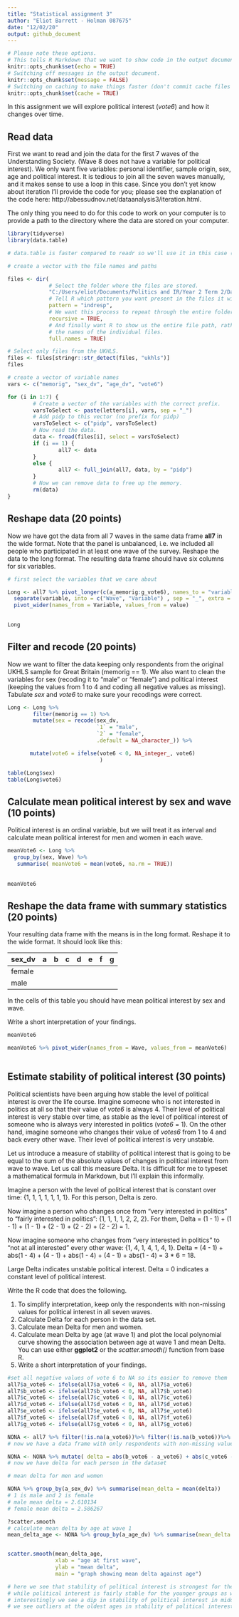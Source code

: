 ```yaml
---
title: "Statistical assignment 3"
author: "Eliot Barrett - Holman 087675"
date: "12/02/20"
output: github_document
---
```


```r
# Please note these options.
# This tells R Markdown that we want to show code in the output document.
knitr::opts_chunk$set(echo = TRUE)
# Switching off messages in the output document. 
knitr::opts_chunk$set(message = FALSE)
# Switching on caching to make things faster (don't commit cache files on Github).
knitr::opts_chunk$set(cache = TRUE)
```

In this assignment we will explore political interest (*vote6*) and how it changes over time.

## Read data

First we want to read and join the data for the first 7 waves of the Understanding Society. (Wave 8 does not have a variable for political interest). We only want five variables: personal identifier, sample origin, sex, age and political interest. It is tedious to join all the seven waves manually, and it makes sense to use a loop in this case. Since you don't yet know about iteration I'll provide the code for you; please see the explanation of the code here: http://abessudnov.net/dataanalysis3/iteration.html.

The only thing you need to do for this code to work on your computer is to provide a path to the directory where the data are stored on your computer.

```r
library(tidyverse)
library(data.table)

# data.table is faster compared to readr so we'll use it in this case (the function fread()). You need to install this package first to be able to run this code.

# create a vector with the file names and paths

files <- dir(
             # Select the folder where the files are stored.
             "C:/Users/eliot/Documents/Politics and IR/Year 2 Term 2/Data 3/Data3_blank/data/UKDA-6614-tab/tab",
             # Tell R which pattern you want present in the files it will display.
             pattern = "indresp",
             # We want this process to repeat through the entire folder.
             recursive = TRUE,
             # And finally want R to show us the entire file path, rather than just
             # the names of the individual files.
             full.names = TRUE)

# Select only files from the UKHLS.
files <- files[stringr::str_detect(files, "ukhls")]
files

# create a vector of variable names
vars <- c("memorig", "sex_dv", "age_dv", "vote6")

for (i in 1:7) {
        # Create a vector of the variables with the correct prefix.
        varsToSelect <- paste(letters[i], vars, sep = "_")
        # Add pidp to this vector (no prefix for pidp)
        varsToSelect <- c("pidp", varsToSelect)
        # Now read the data. 
        data <- fread(files[i], select = varsToSelect)
        if (i == 1) {
                all7 <- data  
        }
        else {
                all7 <- full_join(all7, data, by = "pidp")
        }
        # Now we can remove data to free up the memory.
        rm(data)
} 

```

## Reshape data (20 points)

Now we have got the data from all 7 waves in the same data frame **all7** in the wide format. Note that the panel is unbalanced, i.e. we included all people who participated in at least one wave of the survey. Reshape the data to the long format. The resulting data frame should have six columns for six variables.

```r
# first select the variables that we care about

Long <- all7 %>% pivot_longer(c(a_memorig:g_vote6), names_to = "variable", values_to = "value") %>%
  separate(variable, into = c("Wave", "Variable") , sep = "_", extra = "merge") %>%
  pivot_wider(names_from = Variable, values_from = value)

  
Long
```

## Filter and recode (20 points)

Now we want to filter the data keeping only respondents from the original UKHLS sample for Great Britain (memorig == 1). We also want to clean the variables for sex (recoding it to "male" or "female") and political interest (keeping the values from 1 to 4 and coding all negative values as missing). Tabulate *sex* and *vote6* to make sure your recodings were correct. 

```r
Long <- Long %>%
        filter(memorig == 1) %>%
        mutate(sex = recode(sex_dv,
                            `1` = "male",
                            `2` = "female",
                            .default = NA_character_)) %>%

       mutate(vote6 = ifelse(vote6 < 0, NA_integer_, vote6)
                             )

table(Long$sex)
table(Long$vote6)

```

## Calculate mean political interest by sex and wave (10 points)

Political interest is an ordinal variable, but we will treat it as interval and calculate mean political interest for men and women in each wave.

```r
meanVote6 <- Long %>%
  group_by(sex, Wave) %>%
   summarise( meanVote6 = mean(vote6, na.rm = TRUE))
      
        
meanVote6
```

## Reshape the data frame with summary statistics (20 points)

Your resulting data frame with the means is in the long format. Reshape it to the wide format. It should look like this:

| sex_dv  | a  | b  | c  | d  |  e | f  | g  |
|---      |--- |--- |--- |--- |--- |--- |--- |
| female  |    |    |    |    |    |    |    |
| male    |    |    |    |    |    |    |    |

In the cells of this table you should have mean political interest by sex and wave.

Write a short interpretation of your findings.

```r
meanVote6

meanVote6 %>% pivot_wider(names_from = Wave, values_from = meanVote6)
        
```

## Estimate stability of political interest (30 points)

Political scientists have been arguing how stable the level of political interest is over the life course. Imagine someone who is not interested in politics at all so that their value of *vote6* is always 4. Their level of political interest is very stable over time, as stable as the level of political interest of someone who is always very interested in politics (*vote6* = 1). On the other hand, imagine someone who changes their value of *votes6* from 1 to 4 and back every other wave. Their level of political interest is very unstable.

Let us introduce a measure of stability of political interest that is going to be equal to the sum of the absolute values of changes in political interest from wave to wave. Let us call this measure Delta. It is difficult for me to typeset a mathematical formula in Markdown, but I'll explain this informally.

Imagine a person with the level of political interest that is constant over time: {1, 1, 1, 1, 1, 1, 1}. For this person, Delta is zero.

Now imagine a person who changes once from "very interested in politics" to "fairly interested in politics": {1, 1, 1, 1, 2, 2, 2}. For them, Delta = (1 - 1) + (1 - 1) + (1 - 1) + (2 - 1) + (2 - 2) + (2 - 2) = 1.

Now imagine someone who changes from "very interested in politics" to "not at all interested" every other wave: {1, 4, 1, 4, 1, 4, 1}. Delta = (4 - 1) + abs(1 - 4) + (4 - 1) + abs(1 - 4) + (4 - 1) + abs(1 - 4) = 3 * 6 = 18.

Large Delta indicates unstable political interest. Delta = 0 indicates a constant level of political interest.

Write the R code that does the following.

1. To simplify interpretation, keep only the respondents with non-missing values for political interest in all seven waves.
2. Calculate Delta for each person in the data set.
3. Calculate mean Delta for men and women.
4. Calculate mean Delta by age (at wave 1) and plot the local polynomial curve showing the association between age at wave 1 and mean Delta. You can use either **ggplot2** or the *scatter.smooth()* function from base R.
5. Write a short interpretation of your findings.

```r


#set all negative values of vote 6 to NA so its easier to remove them
all7$a_vote6 <- ifelse(all7$a_vote6 < 0, NA, all7$a_vote6)
all7$b_vote6 <- ifelse(all7$b_vote6 < 0, NA, all7$b_vote6)
all7$c_vote6 <- ifelse(all7$c_vote6 < 0, NA, all7$c_vote6)
all7$d_vote6 <- ifelse(all7$d_vote6 < 0, NA, all7$d_vote6)
all7$e_vote6 <- ifelse(all7$e_vote6 < 0, NA, all7$e_vote6)
all7$f_vote6 <- ifelse(all7$f_vote6 < 0, NA, all7$f_vote6)
all7$g_vote6 <- ifelse(all7$g_vote6 < 0, NA, all7$g_vote6)

NONA <- all7 %>% filter(!is.na(a_vote6))%>% filter(!is.na(b_vote6))%>% filter(!is.na(c_vote6))%>% filter(!is.na(d_vote6))%>% filter(!is.na(e_vote6))%>% filter(!is.na(f_vote6)) %>% filter(!is.na(g_vote6))
# now we have a data frame with only respondents with non-missing values for political interest in all 7 waves

NONA <- NONA %>% mutate( delta = abs(b_vote6 - a_vote6) + abs(c_vote6 - b_vote6) + abs(d_vote6 - c_vote6) + abs(d_vote6 - e_vote6) + abs(e_vote6 - f_vote6) + abs(f_vote6 - g_vote6))
# now we have delta for each person in the dataset

# mean delta for men and women 

NONA %>% group_by(a_sex_dv) %>% summarise(mean_delta = mean(delta))
# 1 is male and 2 is female
# male mean delta = 2.610134
# female mean delta = 2.586267

?scatter.smooth
# calculate mean delta by age at wave 1
mean_delta_age <- NONA %>% group_by(a_age_dv) %>% summarise(mean_delta = mean(delta))


scatter.smooth(mean_delta_age,
               xlab = "age at first wave",
               ylab = "mean delta",
               main = "graph showing mean delta against age")

# here we see that stability of political interest is strongest for the oldest members of the survey at wave 1
# while political interest is fairly stable for the younger groups as well (around 2.7)
# interestingly we see a dip in stability of political interest in middle-aged groups at the beginning of the survey
# we see outliers at the oldest ages in stability of political interest, perhaps due to such a low number of these #involved in the sample and who completed each wave 


```